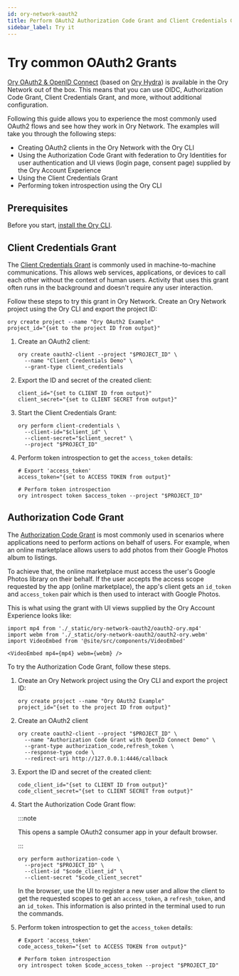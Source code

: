 ```yaml
---
id: ory-network-oauth2
title: Perform OAuth2 Authorization Code Grant and Client Credentials Grant
sidebar_label: Try it
---
```


# Try common OAuth2 Grants

[Ory OAuth2 & OpenID Connect](https://www.ory.sh/federated-identity-management/) (based on
[Ory Hydra](https://github.com/ory/hydra)) is available in the Ory Network out of the box. This means that you can use OIDC,
Authorization Code Grant, Client Credentials Grant, and more, without additional configuration.

Following this guide allows you to experience the most commonly used OAuth2 flows and see how they work in Ory Network. The
examples will take you through the following steps:

- Creating OAuth2 clients in the Ory Network with the Ory CLI
- Using the Authorization Code Grant with federation to Ory Identities for user authentication and UI views (login page, consent
  page) supplied by the Ory Account Experience
- Using the Client Credentials Grant
- Performing token introspection using the Ory CLI

## Prerequisites

Before you start, [install the Ory CLI](../guides/cli/installation).

## Client Credentials Grant

The [Client Credentials Grant](https://www.rfc-editor.org/rfc/rfc6749#section-4.4) is commonly used in machine-to-machine
communications. This allows web services, applications, or devices to call each other without the context of human users. Activity
that uses this grant often runs in the background and doesn't require any user interaction.

Follow these steps to try this grant in Ory Network. Create an Ory Network project using the Ory CLI and export the project ID:

```shell
ory create project --name "Ory OAuth2 Example"
project_id="{set to the project ID from output}"
```

1. Create an OAuth2 client:

   ```shell
   ory create oauth2-client --project "$PROJECT_ID" \
     --name "Client Credentials Demo" \
     --grant-type client_credentials
   ```

2. Export the ID and secret of the created client:

   ```shell
   client_id="{set to CLIENT ID from output}"
   client_secret="{set to CLIENT SECRET from output}"
   ```

3. Start the Client Credentials Grant:

   ```shell
   ory perform client-credentials \
     --client-id="$client_id" \
     --client-secret="$client_secret" \
     --project "$PROJECT_ID"
   ```

4. Perform token introspection to get the `access_token` details:

   ```shell
   # Export 'access_token'
   access_token="{set to ACCESS TOKEN from output}"

   # Perform token introspection
   ory introspect token $access_token --project "$PROJECT_ID"
   ```

## Authorization Code Grant

The [Authorization Code Grant](https://www.rfc-editor.org/rfc/rfc6749#section-1.3) is most commonly used in scenarios where
applications need to perform actions on behalf of users. For example, when an online marketplace allows users to add photos from
their Google Photos album to listings.

To achieve that, the online marketplace must access the user's Google Photos library on their behalf. If the user accepts the
access scope requested by the app (online marketplace), the app's client gets an `id_token` and `access_token` pair which is then
used to interact with Google Photos.

This is what using the grant with UI views supplied by the Ory Account Experience looks like:

```mdx-code-block
import mp4 from './_static/ory-network-oauth2/oauth2-ory.mp4'
import webm from './_static/ory-network-oauth2/oauth2-ory.webm'
import VideoEmbed from '@site/src/components/VideoEmbed'

<VideoEmbed mp4={mp4} webm={webm} />
```

To try the Authorization Code Grant, follow these steps.

1. Create an Ory Network project using the Ory CLI and export the project ID:

   ```shell
   ory create project --name "Ory OAuth2 Example"
   project_id="{set to the project ID from output}"
   ```

2. Create an OAuth2 client

   ```shell
   ory create oauth2-client --project "$PROJECT_ID" \
     --name "Authorization Code Grant with OpenID Connect Demo" \
     --grant-type authorization_code,refresh_token \
     --response-type code \
     --redirect-uri http://127.0.0.1:4446/callback
   ```

3. Export the ID and secret of the created client:

   ```shell
   code_client_id="{set to CLIENT ID from output}"
   code_client_secret="{set to CLIENT SECRET from output}"
   ```

4. Start the Authorization Code Grant flow:

   :::note

   This opens a sample OAuth2 consumer app in your default browser.

   :::

   ```shell
   ory perform authorization-code \
     --project "$PROJECT_ID" \
     --client-id "$code_client_id" \
     --client-secret "$code_client_secret"
   ```

   In the browser, use the UI to register a new user and allow the client to get the requested scopes to get an `access_token`, a
   `refresh_token`, and an `id_token`. This information is also printed in the terminal used to run the commands.

5. Perform token introspection to get the `access_token` details:

   ```shell
   # Export 'access_token'
   code_access_token="{set to ACCESS TOKEN from output}"

   # Perform token introspection
   ory introspect token $code_access_token --project "$PROJECT_ID"
   ```
